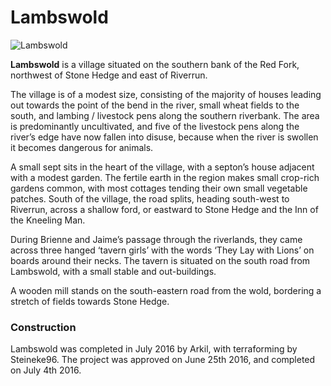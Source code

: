 

# Lambswold

<Image
  src="https://cdn.sanity.io/images/1as7cn02/production/0bcc61694f521579b015bf8417310d872cec176c-1000x650.png?w=976&h=350&fit=crop&crop=center&auto=format"
  alt="Lambswold"
  width={976}
  height={350}
/>

<ProjectDetails
  floatRight
  region="Riverlands"
  house="House Bracken"
  type="Village"
  status="Completed"
  warp="undefined"
  projectLead="Arkilstorm"
  dateStarted="June 25, 2016"
  dateCompleted="June 25, 2016"
/>

**Lambswold** is a village situated on the southern bank of the Red Fork, northwest of Stone Hedge and east of Riverrun.

The village is of a modest size, consisting of the majority of houses leading out towards the point of the bend in the river, small wheat fields to the south, and lambing / livestock pens along the southern riverbank. The area is predominantly uncultivated, and five of the livestock pens along the river’s edge have now fallen into disuse, because when the river is swollen it becomes dangerous for animals.

A small sept sits in the heart of the village, with a septon’s house adjacent with a modest garden. The fertile earth in the region makes small crop-rich gardens common, with most cottages tending their own small vegetable patches. South of the village, the road splits, heading south-west to Riverrun, across a shallow ford, or eastward to Stone Hedge and the Inn of the Kneeling Man.

During Brienne and Jaime’s passage through the riverlands, they came across three hanged ‘tavern girls’ with the words ‘They Lay with Lions’ on boards around their necks. The tavern is situated on the south road from Lambswold, with a small stable and out-buildings.

A wooden mill stands on the south-eastern road from the wold, bordering a stretch of fields towards Stone Hedge.

### Construction

Lambswold was completed in July 2016 by Arkil, with terraforming by Steineke96. The project was approved on June 25th 2016, and completed on July 4th 2016.
